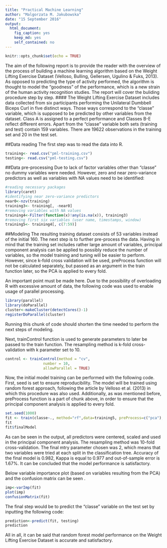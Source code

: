 ```yaml
---
title: "Practical Machine Learning"
author: "Malgorzata M. Jakubowska"
date: "15 September 2016"
output: 
  html_document: 
    fig_caption: yes
    keep_md: yes
    self_contained: no
---
```


```r
knitr::opts_chunk$set(echo = TRUE)
```
The aim of the following report is to provide the reader with the overview of the process of building a machine learning algorithm based on the Weight Lifting Exercise Dataset (Velloso, Bulling, Gellersen, Ugulino & Fuks, 2013). As opposed to predicting the type of activity performed, the algorithm is thought to model the "goodness" of the performance, which is a new strain of the human activity recognition studies. The report will cover the buliding procedure step by step. 
####
The Weight Lifting Exercise Dataset includes data collected from six participants performing the Unilateral Dumbbell Biceps Curl in five distinct ways. Those ways correspond to the "classe" variable, which is supposed to be predicted by other variables from the dataset. Class A is assigned to a perfect performance and Classes B-E reflect different errors. Apart from the "classe" variable both sets (training and test) contain 159 variables. There are 19622 observations in the training set and 20 in the test set.

##Data reading
The first step was to read the data into R.
```r
training<- read.csv("pml-training.csv")
testing<- read.csv("pml-testing.csv")
```

##Data pre-processing
Due to lack of factor variables other than "classe" no dummy variables were needed. However, zero and near zero-variance predictors as well as variables with NA values need to be identified:

```r
#reading necessary packages
library(caret)
#identifying near zero-variance predictors
near0<-nzv(training)
training3<- training[, -near0]
#removing variables with NA values
training4<-Filter(function(x)!any(is.na(x)), training3)
#removing first six variables (user name, timestamps, window)
training5<- training4[, c(7:59)]
```


##Modeling
The resulting training dataset consists of 53 variables instead of the initial 160. The next step is to further pre-process the data. Having in mind that the training set includes rather large amount of variables, principal component analysis can be applied to possibly reduce the number of variables, so the model training and tuning will be easier to perform. However, since k-fold cross validation will be used, preProcess function will not be calculated separately, but passed as an argument in the train function later, so the PCA is applied to every fold.

An important point must be made here. Due to the possibility of overloading R with excessive amount of data, the following code was used to enable usage of parallel processing.

```r
library(parallel)
library(doParallel)
cluster<-makeCluster(detectCores()-1)
registerDoParallel(cluster)
```

Running this chunk of code should shorten the time needed to perform the next steps of modeling. 

Next, trainControl function is used to generate parameters to later be passed to the train function. The resampling method is k-fold cross-validation with k parameter set to 10. 

```r
control <- trainControl(method = "cv",
                 number = 10,
                 allowParallel = TRUE)

```

Now, the initial model training can be performed with the following code. First, seed is set to ensure reproducibility. The model will be trained using random forest approach, following the article by Velloso et al. (2013) in which this procedure was also used. Additionally, as was mentioned before, preProcess function is a part of chunk above, in order to ensure that the principal component analysis is applied to every fold. 

```r
set.seed(1000)
fit <- train(classe~., method="rf",data=training5, preProcess=c("pca"), trControl = control)
fit
fit$finalModel

```

As can be seen in the output, all predictors were centered, scaled and used in the principal component analysis. The resampling method was 10-fold cross-validation. The final mtry parameter chosen was 2, which means that two variables were tried at each split in the classification tree. 
Accuracy of the final model is 0.982, Kappa is equal to 0.977 and out-of-sample error is 1.67%. It can be concluded that the model performance is satisfactory. 

Below variable importance plot (based on variables resulting from the PCA) and the confusion matrix can be seen .

```r
imp<-varImp(fit)
plot(imp)
confusionMatrix(fit)
```

         
The final step would be to predict the "classe" variable on the test set by inputting the following code:

```r
prediction<-predict(fit, testing)
prediction
```

All in all, it can be said that random forest model performance on the Weight Lifting Exercise Dataset is accurate and satisfactory.


